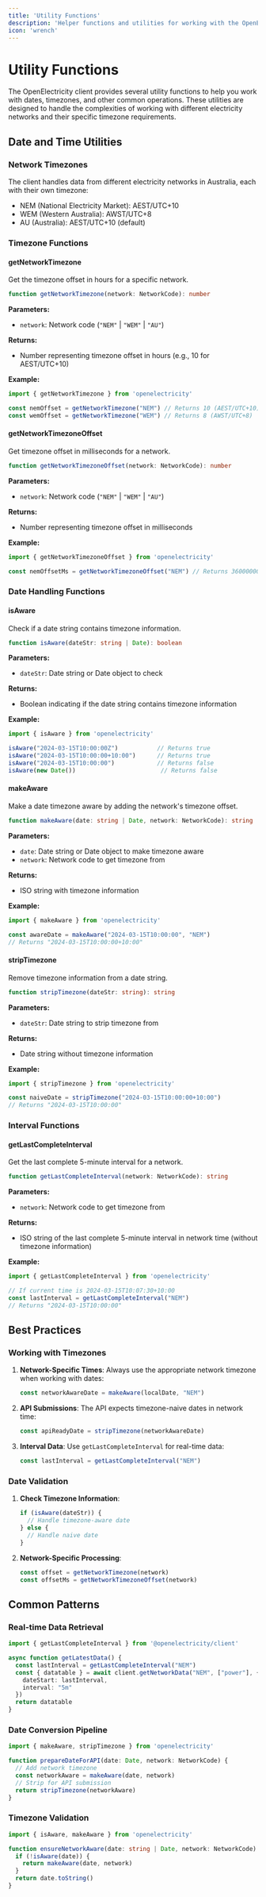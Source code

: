 ```yaml
---
title: 'Utility Functions'
description: 'Helper functions and utilities for working with the OpenElectricity client'
icon: 'wrench'
---
```


# Utility Functions

The OpenElectricity client provides several utility functions to help you work with dates, timezones, and other common operations. These utilities are designed to handle the complexities of working with different electricity networks and their specific timezone requirements.

## Date and Time Utilities

### Network Timezones

The client handles data from different electricity networks in Australia, each with their own timezone:

- NEM (National Electricity Market): AEST/UTC+10
- WEM (Western Australia): AWST/UTC+8
- AU (Australia): AEST/UTC+10 (default)

### Timezone Functions

#### getNetworkTimezone

Get the timezone offset in hours for a specific network.

```typescript
function getNetworkTimezone(network: NetworkCode): number
```

**Parameters:**
- `network`: Network code (`"NEM"` | `"WEM"` | `"AU"`)

**Returns:**
- Number representing timezone offset in hours (e.g., 10 for AEST/UTC+10)

**Example:**
```typescript
import { getNetworkTimezone } from 'openelectricity'

const nemOffset = getNetworkTimezone("NEM") // Returns 10 (AEST/UTC+10)
const wemOffset = getNetworkTimezone("WEM") // Returns 8 (AWST/UTC+8)
```

#### getNetworkTimezoneOffset

Get timezone offset in milliseconds for a network.

```typescript
function getNetworkTimezoneOffset(network: NetworkCode): number
```

**Parameters:**
- `network`: Network code (`"NEM"` | `"WEM"` | `"AU"`)

**Returns:**
- Number representing timezone offset in milliseconds

**Example:**
```typescript
import { getNetworkTimezoneOffset } from 'openelectricity'

const nemOffsetMs = getNetworkTimezoneOffset("NEM") // Returns 36000000 (10 hours in ms)
```

### Date Handling Functions

#### isAware

Check if a date string contains timezone information.

```typescript
function isAware(dateStr: string | Date): boolean
```

**Parameters:**
- `dateStr`: Date string or Date object to check

**Returns:**
- Boolean indicating if the date string contains timezone information

**Example:**
```typescript
import { isAware } from 'openelectricity'

isAware("2024-03-15T10:00:00Z")           // Returns true
isAware("2024-03-15T10:00:00+10:00")      // Returns true
isAware("2024-03-15T10:00:00")            // Returns false
isAware(new Date())                        // Returns false
```

#### makeAware

Make a date timezone aware by adding the network's timezone offset.

```typescript
function makeAware(date: string | Date, network: NetworkCode): string
```

**Parameters:**
- `date`: Date string or Date object to make timezone aware
- `network`: Network code to get timezone from

**Returns:**
- ISO string with timezone information

**Example:**
```typescript
import { makeAware } from 'openelectricity'

const awareDate = makeAware("2024-03-15T10:00:00", "NEM")
// Returns "2024-03-15T10:00:00+10:00"
```

#### stripTimezone

Remove timezone information from a date string.

```typescript
function stripTimezone(dateStr: string): string
```

**Parameters:**
- `dateStr`: Date string to strip timezone from

**Returns:**
- Date string without timezone information

**Example:**
```typescript
import { stripTimezone } from 'openelectricity'

const naiveDate = stripTimezone("2024-03-15T10:00:00+10:00")
// Returns "2024-03-15T10:00:00"
```

### Interval Functions

#### getLastCompleteInterval

Get the last complete 5-minute interval for a network.

```typescript
function getLastCompleteInterval(network: NetworkCode): string
```

**Parameters:**
- `network`: Network code to get timezone from

**Returns:**
- ISO string of the last complete 5-minute interval in network time (without timezone information)

**Example:**
```typescript
import { getLastCompleteInterval } from 'openelectricity'

// If current time is 2024-03-15T10:07:30+10:00
const lastInterval = getLastCompleteInterval("NEM")
// Returns "2024-03-15T10:00:00"
```

## Best Practices

### Working with Timezones

1. **Network-Specific Times**: Always use the appropriate network timezone when working with dates:
   ```typescript
   const networkAwareDate = makeAware(localDate, "NEM")
   ```

2. **API Submissions**: The API expects timezone-naive dates in network time:
   ```typescript
   const apiReadyDate = stripTimezone(networkAwareDate)
   ```

3. **Interval Data**: Use `getLastCompleteInterval` for real-time data:
   ```typescript
   const lastInterval = getLastCompleteInterval("NEM")
   ```

### Date Validation

1. **Check Timezone Information**:
   ```typescript
   if (isAware(dateStr)) {
     // Handle timezone-aware date
   } else {
     // Handle naive date
   }
   ```

2. **Network-Specific Processing**:
   ```typescript
   const offset = getNetworkTimezone(network)
   const offsetMs = getNetworkTimezoneOffset(network)
   ```

## Common Patterns

### Real-time Data Retrieval

```typescript
import { getLastCompleteInterval } from '@openelectricity/client'

async function getLatestData() {
  const lastInterval = getLastCompleteInterval("NEM")
  const { datatable } = await client.getNetworkData("NEM", ["power"], {
    dateStart: lastInterval,
    interval: "5m"
  })
  return datatable
}
```

### Date Conversion Pipeline

```typescript
import { makeAware, stripTimezone } from 'openelectricity'

function prepareDateForAPI(date: Date, network: NetworkCode) {
  // Add network timezone
  const networkAware = makeAware(date, network)
  // Strip for API submission
  return stripTimezone(networkAware)
}
```

### Timezone Validation

```typescript
import { isAware, makeAware } from 'openelectricity'

function ensureNetworkAware(date: string | Date, network: NetworkCode) {
  if (!isAware(date)) {
    return makeAware(date, network)
  }
  return date.toString()
}
```
